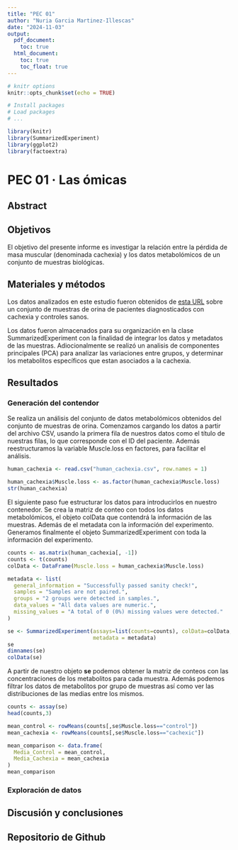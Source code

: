 ```yaml
---
title: "PEC 01"
author: "Nuria Garcia Martinez-Illescas"
date: "2024-11-03"
output: 
  pdf_document:
    toc: true
  html_document:
    toc: true
    toc_float: true
---
```


```r
# knitr options
knitr::opts_chunk$set(echo = TRUE)

```

```r
# Install packages
# Load packages
# ...

library(knitr)
library(SummarizedExperiment)
library(ggplot2)
library(factoextra)
```

# PEC 01 · Las ómicas

## Abstract

## Objetivos

El objetivo del presente informe es investigar la relación entre la pérdida de masa
muscular (denominada cachexia) y los datos metabolómicos de un conjunto de muestras
biológicas. 

## Materiales y métodos

Los datos analizados en este estudio fueron obtenidos de [esta URL](https://rest.xialab.ca/api/download/metaboanalyst/human_cachexia.csv) sobre
un conjunto de muestras de orina de pacientes diagnosticados con cachexia y controles
sanos. 

Los datos fueron almacenados para su organización en la clase SummarizedExperiment con
la finalidad de integrar los datos y metadatos de las muestras. Adiocionalmente se
realizó un analisis de componentes principales (PCA) para analizar las variaciones entre
grupos, y determinar los metabolitos específicos que estan asociados a la cachexia.

## Resultados

### Generación del contendor

Se realiza un análisis del conjunto de datos metabolómicos obtenidos del conjunto
de muestras de orina. Comenzamos cargando los datos a partir del archivo CSV, usando
la primera fila de nuestros datos como el título de nuestras filas, lo que corresponde
con el ID del paciente. Además reestructuramos la variable Muscle.loss en factores, para 
facilitar el análisis.

```r
human_cachexia <- read.csv("human_cachexia.csv", row.names = 1)

human_cachexia$Muscle.loss <- as.factor(human_cachexia$Muscle.loss)
str(human_cachexia)
```

El siguiente paso fue estructurar los datos para introducirlos en nuestro contenedor.
Se crea la matriz de conteo con todos los datos metabolómicos, el objeto colData que 
contendrá la información de las muestras. Además de el metadata con la información del
experimento. Generamos finalmente el objeto SummarizedExperiment con toda la información
del experimento.

```r
counts <- as.matrix(human_cachexia[, -1])
counts <- t(counts)
colData <- DataFrame(Muscle.loss = human_cachexia$Muscle.loss)

metadata <- list(
  general_information = "Successfully passed sanity check!",
  samples = "Samples are not paired.",
  groups = "2 groups were detected in samples.",
  data_values = "All data values are numeric.",
  missing_values = "A total of 0 (0%) missing values were detected."
)

se <- SummarizedExperiment(assays=list(counts=counts), colData=colData,
                           metadata = metadata)
se
dimnames(se)
colData(se)
```

A partir de nuestro objeto **se** podemos obtener la matriz de conteos con las
concentraciones de los metabolitos para cada muestra. Además podemos filtrar los
datos de metabolitos por grupo de muestras así como ver las distribuciones de las
medias entre los mismos. 

```r
counts <- assay(se)
head(counts,3)

mean_control <- rowMeans(counts[,se$Muscle.loss=="control"])
mean_cachexia <- rowMeans(counts[,se$Muscle.loss=="cachexic"])

mean_comparison <- data.frame(
  Media_Control = mean_control,
  Media_Cachexia = mean_cachexia
)
mean_comparison

```


### Exploración de datos

## Discusión y conclusiones

## Repositorio de Github
